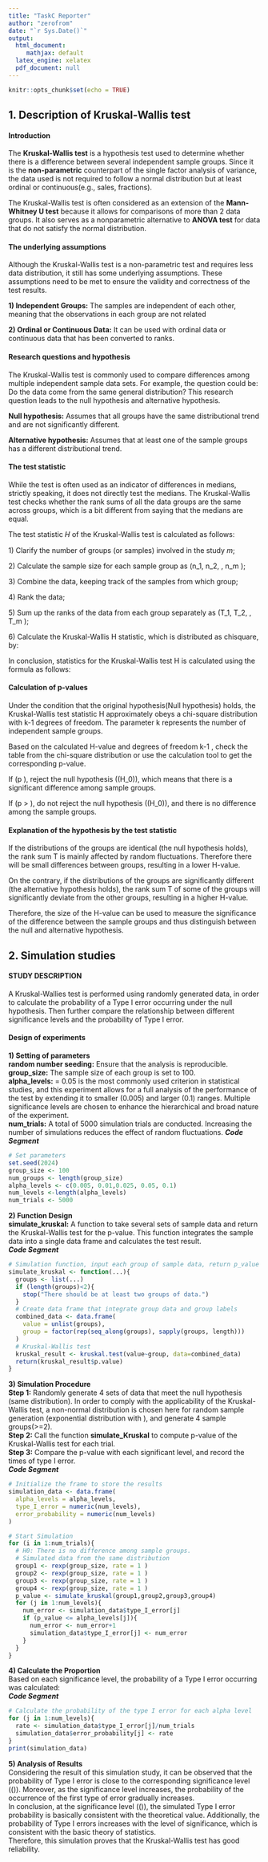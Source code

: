 ```yaml
---
title: "TaskC Reporter"
author: "zerofrom"
date: "`r Sys.Date()`"
output:
  html_document:
     mathjax: default
  latex_engine: xelatex
  pdf_document: null
---
```


```r
knitr::opts_chunk$set(echo = TRUE)
```
## &#x20;**1. Description of Kruskal-Wallis test**

#### **Introduction**

The **Kruskal-Wallis test** is a hypothesis test used to determine whether there is a difference between several independent sample groups. Since it is the **non-parametric** counterpart of the single factor analysis of variance, the data used is not required to follow a normal distribution but at least ordinal or continuous(e.g., sales, fractions).&#x20;

The Kruskal-Wallis test is often considered as an extension of the **Mann-Whitney U test** because it allows for comparisons of more than 2 data groups. It also serves as a nonparametric alternative to **ANOVA test** for data that do not satisfy the normal distribution.

#### **The underlying assumptions**

Although the Kruskal-Wallis test is a non-parametric test and requires less data distribution, it still has some underlying assumptions. These assumptions need to be met to ensure the validity and correctness of the test results.

**1) Independent Groups:** The samples are independent of each other, meaning that the observations in each group are not related

**2) Ordinal or Continuous Data:** It can be used with ordinal data or continuous data that has been converted to ranks.

#### **Research questions and hypothesis**

The Kruskal-Wallis test is commonly used to compare differences among multiple independent sample data sets. For example, the question could be: Do the data come from the same general distribution? This research question leads to the null hypothesis and alternative hypothesis.&#x20;

**Null hypothesis:** Assumes that all groups have the same distributional trend and are not significantly different.&#x20;

**Alternative hypothesis:** Assumes that at least one of the sample groups has a different distributional trend.

#### **The test statistic**

While the test is often used as an indicator of differences in medians, strictly speaking, it does not directly test the medians. The Kruskal-Wallis test checks whether the rank sums of all the data groups are the same across groups, which is a bit different from saying that the medians are equal.&#x20;

The test statistic 𝐻 of the Kruskal-Wallis test is calculated as follows:

1\) Clarify the number of groups (or samples) involved in the study *m*;

2\) Calculate the sample size for each sample group as \(n_1, n_2, \dots, n_m \);

3\) Combine the data, keeping track of the samples from which group;

4\) Rank the data;

5\) Sum up the ranks of the data from each group separately as \(T_1, T_2, \dots, T_m \);

6\) Calculate the Kruskal-Wallis H statistic, which is distributed as chisquare, by:

\begin{equation}

H = \frac{12}{n(n+1)}\left(\frac{T_1^2}{n_1} + \frac{T_2^2}{n_2} + \dots + \frac{T_k^2}{n_k}\right) - 3(n+1)

\end{equation}

In conclusion, statistics for the Kruskal-Wallis test H is calculated using the formula as follows:

\begin{equation}

H = \frac{12}{n(n+1)} \sum\_{i=1}^k \frac{T_i^2}{n_i} - 3(n+1)

\end{equation}

#### **Calculation of p-values**

Under the condition that the original hypothesis(Null hypothesis) holds, the Kruskal-Wallis test statistic H approximately obeys a chi-square distribution with k-1 degrees of freedom. The parameter k represents the number of independent sample groups.

Based on the calculated H-value and degrees of freedom k-1 , check the table from the chi-square distribution or use the calculation tool to get the corresponding p-value.

If \(p\text{-value} \leq \alpha\), reject the null hypothesis (\(H\_0\)), which means that there is a significant difference among sample groups.

If \(p\text{-value} > \alpha\), do not reject the null hypothesis (\(H\_0\)), and there is no difference among the sample groups.

#### **Explanation of the hypothesis by the test statistic**

If the distributions of the groups are identical (the null hypothesis holds), the rank sum T is mainly affected by random fluctuations. Therefore there will be small differences between groups, resulting in a lower H-value.

On the contrary, if the distributions of the groups are significantly different (the alternative hypothesis holds), the rank sum T of some of the groups will significantly deviate from the other groups, resulting in a higher H-value.

Therefore, the size of the H-value can be used to measure the significance of the difference between the sample groups and thus distinguish between the null and alternative hypothesis.

## **2. Simulation studies**
#### **STUDY DESCRIPTION**
A Kruskal-Wallies test is performed using randomly generated data, in order to calculate the probability of a Type I error occurring under the null hypothesis. Then further compare the relationship between different significance levels and the probability of Type I error.

#### **Design of experiments**

**1) Setting of parameters**    
**random number seeding:** Ensure that the analysis is reproducible.    
**group_size:** The sample size of each group is set to 100.    
**alpha_levels:** \alpha = 0.05 is the most commonly used criterion in statistical studies, and this experiment allows for a full analysis of the performance of the test by extending it to smaller (0.005) and larger (0.1) ranges. Multiple significance levels are chosen to enhance the hierarchical and broad nature of the experiment.    
**num_trials:** A total of 5000 simulation trials are conducted. Increasing the number of simulations reduces the effect of random fluctuations.
***Code Segment***
```r
# Set parameters
set.seed(2024)
group_size <- 100
num_groups <- length(group_size)
alpha_levels <- c(0.005, 0.01,0.025, 0.05, 0.1)
num_levels <-length(alpha_levels)
num_trials <- 5000
```

**2) Function Design**  
**simulate_kruskal:** A function to take several sets of sample data and return the Kruskal-Wallis test for the p-value. This function integrates the sample data into a single data frame and calculates the test result.  
***Code Segment***  
```r
# Simulation function, input each group of sample data, return p_value
simulate_kruskal <- function(...){
  groups <- list(...)
  if (length(groups)<2){
    stop("There should be at least two groups of data.")
  }
  # Create data frame that integrate group data and group labels
  combined_data <- data.frame(
    value = unlist(groups),
    group = factor(rep(seq_along(groups), sapply(groups, length)))
  )
  # Kruskal-Wallis test
  kruskal_result <- kruskal.test(value~group, data=combined_data)
  return(kruskal_result$p.value)
}
```

**3) Simulation Procedure**  
**Step 1:** Randomly generate 4 sets of data that meet the null hypothesis (same distribution). In order to comply with the applicability  of the Kruskal-Wallis test, a non-normal distribution is chosen here for random sample generation (exponential distribution with \lamda=1), and generate 4 sample groups(>=2).  
**Step 2:** Call the function **simulate_Kruskal** to compute p-value of the Kruskal-Wallis test for each trial.  
**Step 3:** Compare the p-value with each significant level, and record the times of type I error.  
***Code Segment***  
```r
# Initialize the frame to store the results
simulation_data <- data.frame(
  alpha_levels = alpha_levels,
  type_I_error = numeric(num_levels),
  error_probability = numeric(num_levels)
)

# Start Simulation
for (i in 1:num_trials){
  # H0: There is no difference among sample groups.
  # Simulated data from the same distribution
  group1 <- rexp(group_size, rate = 1 )
  group2 <- rexp(group_size, rate = 1 )
  group3 <- rexp(group_size, rate = 1 )
  group4 <- rexp(group_size, rate = 1 )
  p_value <- simulate_kruskal(group1,group2,group3,group4)
  for (j in 1:num_levels){
    num_error <- simulation_data$type_I_error[j]
    if (p_value <= alpha_levels[j]){
      num_error <- num_error+1
      simulation_data$type_I_error[j] <- num_error
    }
  }
}
```

**4) Calculate the Proportion**  
Based on each significance level, the probability of a Type I error occurring was calculated:  
\begin{equation}
\text{Type I Error Probability} = \frac{\text{Type I Error Count}}{\text{Total Simulations}}
\end{equation}
***Code Segment***  
```r
# Calculate the probability of the type I error for each alpha level
for (j in 1:num_levels){
  rate <- simulation_data$type_I_error[j]/num_trials
  simulation_data$error_probability[j] <- rate
}
print(simulation_data)
```

**5) Analysis of Results**  
Considering the result of this simulation study, it can be observed that the probability of Type I error is close to the corresponding significance level (\(\alpha\)). Moreover, as the significance level increases, the probability of the occurrence of the first type of error gradually increases.  
In conclusion, at the significance level (\(\alpha\)), the simulated Type I error probability is basically consistent with the theoretical value. Additionally, the probability of Type I errors increases with the level of significance, which is consistent with the basic theory of statistics.  
Therefore, this simulation proves that the Kruskal-Wallis test has good reliability.

